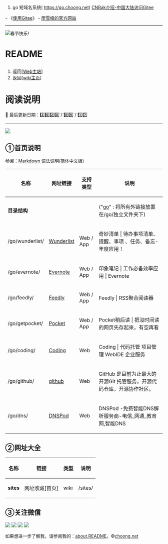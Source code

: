 # go 短域名系统( https://go.choong.net)  [https://gitee.com/inChoong/cn CNBak介绍-中国大陆访问Gitee]

- 《[https://www.liaoxuefeng.com/wiki/896043488029600/1163625339727712 使用Gitee]》 - [https://www.liaoxuefeng.com/ 廖雪峰的官方网站]

--------------

<img src="https://www.google.com/logos/doodles/2015/holidays-2015-day-3-6399865393250304-hp2x.jpg" alt="春节快乐!" href="https://www.google.com/search?q=%E6%98%A5%E8%8A%82"/>

<h1>README</h1>
# 返回[https://choong.net [Web主站]]
# 返回[https://go.choong.net/README.wiki [wiki主页]]
= =

= 阅读说明 = 

<!-- 
// 0️⃣ 1️⃣ 2️⃣ 3️⃣ 4️⃣ 5️⃣ 6️⃣ 7️⃣ 8️⃣ 9️⃣
-->

🚀 最后更新日期：2️⃣0️⃣2️⃣0️⃣`/`0️⃣9️⃣`/`1️⃣7️⃣ 

---------------------------------------------------------

<img src="/images/daohang.jpg"/>

== ①首页说明 ==

参阅：[http://wowubuntu.com/markdown/ Markdown 语法说明(简体中文版)]


{|
! 名称 !! 网址链接 !! 支持类型 !! 说明
|-
| '''目录结构''' || &nbsp; || &nbsp; ||  ("[http://go.choong.net go]" : 将所有外链接放置在/go/独立文件夹下)
|-
|  /go/wunderlist/ ||[https://www.wunderlist.com/zh/ Wunderlist] || Web / App || 奇妙清单 | 待办事项清单、提醒、事项 、任务、备忘- 年度应用！
|-
|  /go/evernote/ ||[https://evernote.com/intl/zh-cn/ Evernote] || Web / App || 印象笔记 | 工作必备效率应用 | Evernote
|-
|  /go/feedly/ ||[https://feedly.com/ Feedly] || Web / App || Feedly | RSS聚合阅读器
|-
|  /go/getpocket/ ||[https://getpocket.com/ Pocket] || Web / App || Pocket稍后读 | 把沒时间读的网页先存起來，有空再看
|-
|  /go/coding/ ||[https://coding.net/u/choong Coding] || Web || Coding | 代码托管 项目管理 WebIDE 企业服务
|-
|  /go/github/ ||[https://github.com/inchoong github] || Web || GitHub 是目前为止最大的开源Git 托管服务，开源代码仓库，开源协作社区。
|-
|  /go/dns/ ||[https://www.dnspod.cn/ DNSPod] || Web || DNSPod -免费智能DNS解析服务商-电信_网通_教育网,智能DNS
|}


 
== ②网址大全==

{|
! 名称 !! 链接 !! 类型 !! 说明
|-
| '''sites''' ||网址收藏[首页] || wiki || /sites/
|}

== ③关注微信==

<img src="https://img.shields.io/badge/有理想-+1-brightgreen.svg"/>
<img src="https://img.shields.io/badge/爱学习-+1-brightgreen.svg"/>
<img src="https://img.shields.io/badge/颜值高-+1-brightgreen.svg"/>
<img src="https://img.shields.io/badge/实力派-+1-brightgreen.svg"/>

如果想进一步了解我，请参阅我的：[http://about.choong.net about.README]。&copy;[http://choong.net choong.net]


